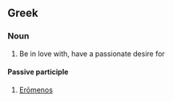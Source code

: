 ==Greek==
===Noun===
# Be in love with, have a passionate desire for
====Passive participle====
# [[Erōmenos]]